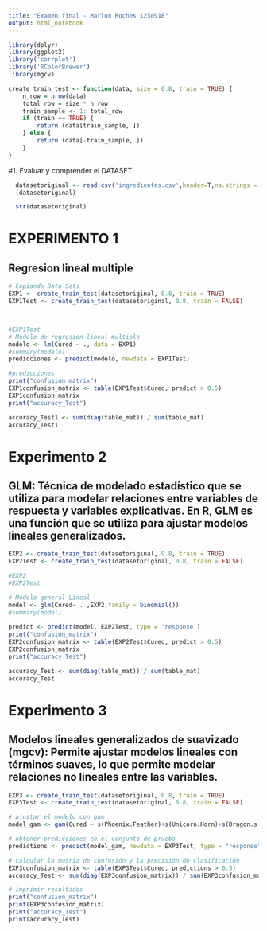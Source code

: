 ```yaml
---
title: "Examen final - Marlon Roches 1250918"
output: html_notebook
---
```



```r
library(dplyr)
library(ggplot2)
library('corrplot')
library('RColorBrewer')
library(mgcv)

create_train_test <- function(data, size = 0.8, train = TRUE) {
    n_row = nrow(data)
    total_row = size * n_row
    train_sample <- 1: total_row
    if (train == TRUE) {
        return (data[train_sample, ])
    } else {
        return (data[-train_sample, ])
    }
}


```

#1. Evaluar y comprender el DATASET
```r
  datasetoriginal <- read.csv('ingredientes.csv',header=T,na.strings = '')
  (datasetoriginal)
```

```r
  str(datasetoriginal)
```
# EXPERIMENTO 1
## Regresion lineal multiple

```r
# Copiando Data Sets
EXP1 <- create_train_test(datasetoriginal, 0.8, train = TRUE)
EXP1Test <- create_train_test(datasetoriginal, 0.8, train = FALSE)



#EXP1Test
# Modelo de regresion lineal multiple
modelo <- lm(Cured ~ ., data = EXP1)
#summary(modelo)
predicciones <- predict(modelo, newdata = EXP1Test)

#predicciones
print("confusion_matrix")
EXP1confusion_matrix <- table(EXP1Test$Cured, predict > 0.5)
EXP1confusion_matrix
print("accuracy_Test")

accuracy_Test1 <- sum(diag(table_mat)) / sum(table_mat)
accuracy_Test1
```

# Experimento 2
## GLM: Técnica de modelado estadístico que se utiliza para modelar relaciones entre variables de respuesta y variables explicativas. En R, GLM es una función que se utiliza para ajustar modelos lineales generalizados. 
```r

EXP2 <- create_train_test(datasetoriginal, 0.8, train = TRUE)
EXP2Test <- create_train_test(datasetoriginal, 0.8, train = FALSE)

#EXP2
#EXP2Test

# Modelo general Lineal
model <- glm(Cured~ . ,EXP2,family = binomial())
#summary(model)
  
predict <- predict(model, EXP2Test, type = 'response')
print("confusion_matrix")
EXP2confusion_matrix <- table(EXP2Test$Cured, predict > 0.5)
EXP2confusion_matrix
print("accuracy_Test")

accuracy_Test <- sum(diag(table_mat)) / sum(table_mat)
accuracy_Test
```


# Experimento 3
## Modelos lineales generalizados de suavizado (mgcv): Permite ajustar modelos lineales con términos suaves, lo que permite modelar relaciones no lineales entre las variables.

```r


EXP3 <- create_train_test(datasetoriginal, 0.8, train = TRUE)
EXP3Test <- create_train_test(datasetoriginal, 0.8, train = FALSE)

# ajustar el modelo con gam
model_gam <- gam(Cured ~ s(Phoenix.Feather)+s(Unicorn.Horn)+s(Dragon.s.Blood)+s(Mermaid.Tears)+s(Fairy.Dust)+s(Goblin.Toes)+s(Witch.s.Brew)+s(Griffin.Claw)+s(Troll.Hair)+s(Goblin.Toes)+s(Witch.s.Brew)+s(Griffin.Claw)+s(Troll.Hair)+s(Kraken.Ink)+s(Minotaur.Horn)+s(Basilisk.Scale)+s(Chimera.Fang), data = EXP3, family = binomial())

# obtener predicciones en el conjunto de prueba
predictions <- predict(model_gam, newdata = EXP3Test, type = "response")

# calcular la matriz de confusión y la precisión de clasificación
EXP3confusion_matrix <- table(EXP3Test$Cured, predictions > 0.5)
accuracy_Test <- sum(diag(EXP3confusion_matrix)) / sum(EXP3confusion_matrix)

# imprimir resultados
print("confusion_matrix")
print(EXP3confusion_matrix)
print("accuracy_Test")
print(accuracy_Test)


```











